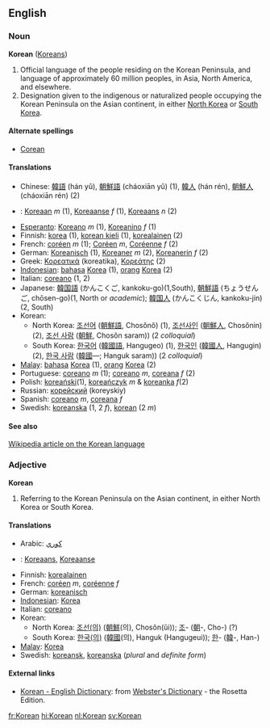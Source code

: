 ==English==
===Noun===
'''Korean''' ([[Koreans]])

# Official language of the people residing on the Korean Peninsula, and language of approximately 60 million peoples, in Asia, North America, and elsewhere.
# Designation given to the indigenous or naturalized people occupying the Korean Peninsula on the Asian continent, in either [[North Korea]] or [[South Korea]].

====Alternate spellings====
*[[Corean]]

====Translations====
*Chinese: [[韓語]] (hán yǔ), [[朝鮮語]] (cháoxiān yǔ) (1), [[韓人]] (hán rén), [[朝鮮人]] (cháoxiān rén) (2)
*{{nl}}: [[Koreaan]] ''m'' (1), [[Koreaanse]] ''f'' (1), [[Koreaans]] ''n'' (2)
*[[Esperanto]]: [[Koreano]] ''m'' (1), [[Koreanino]]  ''f'' (1)
*Finnish: [[korea]] (1), [[korean kieli]] (1), [[korealainen]] (2)
*French: [[coréen]] ''m'' (1); [[Coréen]] ''m'', [[Coréenne]]  ''f'' (2)
*German: [[Koreanisch]] (1), [[Koreaner]] ''m'' (2), [[Koreanerin]] ''f'' (2)
*Greek: [[Κορεατικά]] (koreatika), [[Κορεάτης]] (2)
*[[Indonesian]]: [[bahasa]] [[Korea]] (1), [[orang]] [[Korea]] (2)
*Italian: [[coreano]] (1, 2)
*Japanese: [[韓国語]] (かんこくご, kankoku-go)(1,South), [[朝鮮語]] (ちょうせんご, chōsen-go)(1, North or ''academic''); [[韓国人]] (かんこくじん, kankoku-jin) (2, South)
*Korean:
**North Korea: [[조선어]] ([[朝鮮語]], Chos&#335;n&#335;) (1), [[조선사인]] ([[朝鮮人]], Chos&#335;nin) (2), [[조선 사람]] ([[朝鮮]], Chos&#335;n saram)) (2 ''colloquial'')
**South Korea: [[한국어]] ([[韓國語]], Hangugeo) (1), [[한국인]] ([[韓國人]], Hangugin) (2), [[한국 사람]] ([[韓國]]&mdash;; Hanguk saram)) (2 ''colloquial'')
*[[Malay]]: [[bahasa]] [[Korea]] (1), [[orang]] [[Korea]] (2)
*Portuguese: [[coreano]] ''m'' (1); [[coreano]] ''m'', [[coreana]] ''f'' (2)
*Polish: [[koreański]](1), [[koreańczyk]] ''m'' & [[koreanka]] ''f''(2)
*Russian: [[корейский]] (koreyskiy)
*Spanish: [[coreano]] ''m'', [[coreana]]  ''f''
*Swedish: [[koreanska]] (1, 2 ''f''), [[korean]] (2 ''m'')

====See also====
[[w:Korean|Wikipedia article on the Korean language]]

===Adjective===
'''Korean'''

# Referring to the Korean Peninsula on the Asian continent, in either North Korea or South Korea.

====Translations====
*Arabic: [[كوري]]
*{{nl}}: [[Koreaans]], [[Koreaanse]]
*Finnish: [[korealainen]]
*French: [[coréen]] ''m'', [[coréenne]] ''f''
*German: [[koreanisch]]
*[[Indonesian]]: [[Korea]]
*Italian: [[coreano]]
*Korean:
**North Korea: [[조선]][[의|(의)]] ([[朝鮮]](의), Chos&#335;n(&#365;i)); [[조]]- ([[朝]]-, Cho-) (?)
**South Korea: [[한국]][[의|(의)]] ([[韓國]](의), Hanguk (Hangugeui)); [[한]]- ([[韓]]-, Han-)
*[[Malay]]: [[Korea]]
*Swedish: [[koreansk]], [[koreanska]] (''plural'' and ''definite form'')

==== External links====
{{interwiktionary|code=ko}}
*[http://www.websters-online-dictionary.org/definition/Korean-english/ Korean - English Dictionary]: from [http://www.websters-online-dictionary.org/ Webster's Dictionary] - the Rosetta Edition.

[[fr:Korean]]
[[hi:Korean]]
[[nl:Korean]]
[[sv:Korean]]